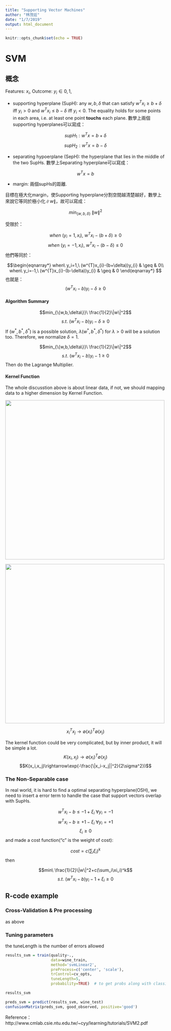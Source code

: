 ```yaml
---
title: "Supporting Vector Machines"
author: "林茂廷"
date: "1/7/2019"
output: html_document
---
```


```r
knitr::opts_chunk$set(echo = TRUE)
```

# SVM 

## 概念

Features: $x_i$, Outcome: $y_i\in {0,1}$, 

  * supporting hyperplane (SupH): any $w,b,\delta$ that can satisfy $w^Tx_i\geq b+\delta$ iff $y_i>0$ and $w^Tx_i\leq b-\delta$ iff $y_i<0$. The equality holds for some points in each area, i.e. at least one point **touchs** each plane. 數學上兩個supporting hyperplanes可以寫成：
  
  $$supH_1: w^Tx=b+\delta$$
  $$supH_2: w^Tx=b-\delta$$
  
  * separating hypoerplane (SepH): the hyperplane that lies in the middle of the two SupHs. 數學上Separating hyperplane可以寫成：
  
  $$w^Tx=b$$
  
  * margin: 兩個supHs的距離. 
  
目標在極大化margin，使Supporting hyperplane分割空間越清楚越好，數學上來說它等同於極小化$\|w\|$，故可以寫成：

$$min_{\{w,b,\delta\}}\ \|w\|^2$$

受限於：

$$when\ (y_i=1,x_i),\ w^Tx_i-(b+\delta)\geq 0$$
$$when\ (y_i=-1,x_i),\ w^Tx_i-(b-\delta)\leq 0$$
他們等同於：

$$\begin{eqnarray*}
when\ y_i=1,\ (w^{T}x_{i}-(b+\delta))y_{i} & \geq & 0\\
when\ y_i=-1,\ (w^{T}x_{i}-(b-\delta))y_{i} & \geq & 0
\end{eqnarray*}
$$
也就是：
$$(w^Tx_i-b)y_i-\delta \geq 0$$

#### Algorithm Summary

$$min_{\{w,b,\delta\}}\ \frac{1}{2}\|w\|^2$$
$$s.t.\ (w^Tx_i-b)y_i-\delta\geq 0$$
If $(w^*,b^*,\delta^*)$ is a possible solution, $\lambda (w^*,b^*,\delta^*)$ for $\lambda>0$ will be a solution too. Therefore, we normalize $\delta=1$.

$$min_{\{w,b,\delta\}}\ \frac{1}{2}\|w\|^2$$
$$s.t.\ (w^Tx_i-b)y_i-1\geq 0$$
Then do the Lagrange Multiplier.

#### Kernel Function

The whole discusstion above is about linear data, if not, we should mapping data to a higher dimension by Kernel Function.

<img src="https://m-clark.github.io/introduction-to-machine-learning/introduction-to-machine-learning_files/figure-html/svm2d-1.svg" height="500" width="500">

<img src="https://m-clark.github.io/introduction-to-machine-learning/img/svm3d.png" height="500" width="500">

$$x_i^Tx_j\rightarrow\emptyset(x_i)^T\emptyset(x_j)$$

The kernel function could be very complicated, but by inner product, it will be simple a lot.
$$K(x_i,x_j)\rightarrow\emptyset(x_i)^T\emptyset(x_j)$$
$$K(x_i,x_j)\rightarrow\exp(-\frac{\|x_i-x_j||^2}{2\sigma^2})$$

### The Non-Separable case

In real world, it is hard to find a optimal separating hyperplane(OSH), we need to insert a error term to handle the case that support vectors overlap with SupHs.

$$w^Tx_i-b\leq-1+\xi_i\  \forall y_i=-1$$
$$w^Tx_i-b\geq+1-\xi_i\  \forall y_i=+1$$
$$\xi_i\geq0$$
and made a cost function("c" is the weight of cost):

$$cost = c(\sum_i\xi_i)^k$$
then

$$min\ \frac{1}{2}\|w\|^2+c(\sum_i\xi_i)^k$$
$$s.t.\ (w^Tx_i-b)y_i-1+\xi_i\geq 0$$


## R-code example

### Cross-Validation & Pre processing

as above

### Tuning parameters

the tuneLength is the number of errors allowed

```r
results_svm = train(quality~., 
                    data=wine_train, 
                    method='svmLinear2',
                    preProcess=c('center', 'scale'), 
                    trControl=cv_opts, 
                    tuneLength=5,
                    probability=TRUE)  # to get probs along with classifications

results_svm
```

```r
preds_svm = predict(results_svm, wine_test)
confusionMatrix(preds_svm, good_observed, positive='good')
```

Reference：http://www.cmlab.csie.ntu.edu.tw/~cyy/learning/tutorials/SVM2.pdf
